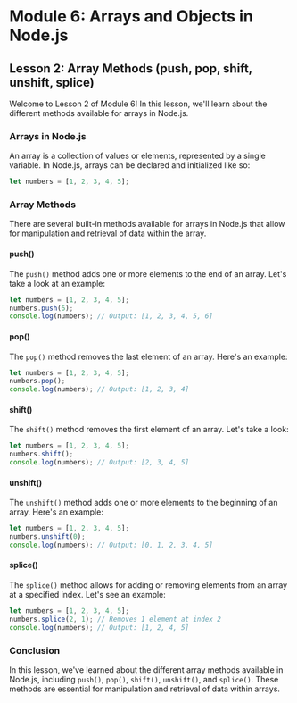 # Module 6: Arrays and Objects in Node.js

## Lesson 2: Array Methods (push, pop, shift, unshift, splice)

Welcome to Lesson 2 of Module 6! In this lesson, we'll learn about the different methods available for arrays in Node.js.

### Arrays in Node.js

An array is a collection of values or elements, represented by a single variable. In Node.js, arrays can be declared and initialized like so:

```javascript
let numbers = [1, 2, 3, 4, 5];
```

### Array Methods

There are several built-in methods available for arrays in Node.js that allow for manipulation and retrieval of data within the array.

#### push()

The `push()` method adds one or more elements to the end of an array. Let's take a look at an example:

```javascript
let numbers = [1, 2, 3, 4, 5];
numbers.push(6);
console.log(numbers); // Output: [1, 2, 3, 4, 5, 6]
```

#### pop()

The `pop()` method removes the last element of an array. Here's an example:

```javascript
let numbers = [1, 2, 3, 4, 5];
numbers.pop();
console.log(numbers); // Output: [1, 2, 3, 4]
```

#### shift()

The `shift()` method removes the first element of an array. Let's take a look:

```javascript
let numbers = [1, 2, 3, 4, 5];
numbers.shift();
console.log(numbers); // Output: [2, 3, 4, 5]
```

#### unshift()

The `unshift()` method adds one or more elements to the beginning of an array. Here's an example:

```javascript
let numbers = [1, 2, 3, 4, 5];
numbers.unshift(0);
console.log(numbers); // Output: [0, 1, 2, 3, 4, 5]
```

#### splice()

The `splice()` method allows for adding or removing elements from an array at a specified index. Let's see an example:

```javascript
let numbers = [1, 2, 3, 4, 5];
numbers.splice(2, 1); // Removes 1 element at index 2
console.log(numbers); // Output: [1, 2, 4, 5]
```

### Conclusion

In this lesson, we've learned about the different array methods available in Node.js, including `push()`, `pop()`, `shift()`, `unshift()`, and `splice()`. These methods are essential for manipulation and retrieval of data within arrays.
